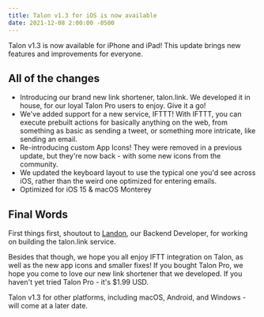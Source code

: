 ```yaml
---
title: Talon v1.3 for iOS is now available
date: 2021-12-08 2:00:00 -0500
---
```


<Float src="/apps/Talon.png" alt="Talon app icon" />

Talon v1.3 is now available for iPhone and iPad! This update brings new features and improvements for everyone.

## All of the changes

-   Introducing our brand new link shortener, talon.link. We developed it in house, for our loyal Talon Pro users to enjoy. Give it a go!
-   We've added support for a new service, IFTTT! With IFTTT, you can execute prebuilt actions for basically anything on the web, from something as basic as sending a tweet, or something more intricate, like sending an email.
-   Re-introducing custom App Icons! They were removed in a previous update, but they're now back - with some new icons from the community.
-   We updated the keyboard layout to use the typical one you'd see across iOS, rather than the weird one optimized for entering emails.
-   Optimized for iOS 15 & macOS Monterey

## Final Words

First things first, shoutout to [Landon](https://twitter.com/theldb_), our Backend Developer, for working on building the talon.link service.

Besides that though, we hope you all enjoy IFTT integration on Talon, as well as the new app icons and smaller fixes! If you bought Talon Pro, we hope you come to love
our new link shortener that we developed. If you haven't yet tried Talon Pro - it's $1.99 USD.

Talon v1.3 for other platforms, including macOS, Android, and Windows - will come at a later date.
